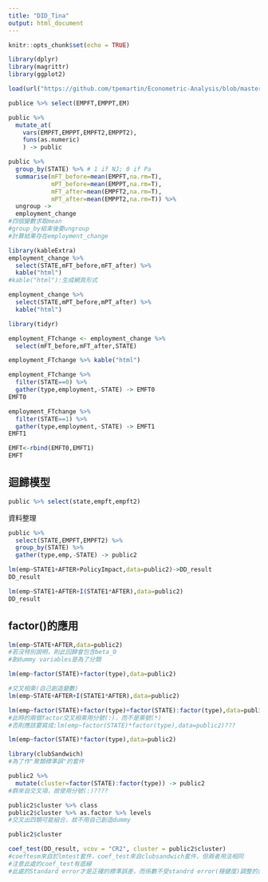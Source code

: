 ```yaml
---
title: "DID_Tina"
output: html_document
---
```


```r
knitr::opts_chunk$set(echo = TRUE)
```

```r
library(dplyr)
library(magrittr)
library(ggplot2)
```

```r
load(url("https://github.com/tpemartin/Econometric-Analysis/blob/master/data/public.rda?raw=true"))
```

```r
publice %>% select(EMPFT,EMPPT,EM)
```

```r
public %>%
  mutate_at(
    vars(EMPFT,EMPPT,EMPFT2,EMPPT2),
    funs(as.numeric)
    ) -> public  
```

```r
public %>% 
  group_by(STATE) %>% # 1 if NJ; 0 if Pa
  summarise(mFT_before=mean(EMPFT,na.rm=T),
            mPT_before=mean(EMPPT,na.rm=T),
            mFT_after=mean(EMPFT2,na.rm=T),
            mPT_after=mean(EMPPT2,na.rm=T)) %>%
  ungroup ->
  employment_change
#四個變數求取mean
#group_by結束後要ungroup
#計算結果存在employment_change
```

```r
library(kableExtra)
employment_change %>% 
  select(STATE,mFT_before,mFT_after) %>%
  kable("html")
#kable("html"):生成網頁形式
```

```r
employment_change %>% 
  select(STATE,mPT_before,mPT_after) %>%
  kable("html")
```

```r
library(tidyr)
```

```r
employment_FTchange <- employment_change %>%
  select(mFT_before,mFT_after,STATE)

employment_FTchange %>% kable("html")
```

```r
employment_FTchange %>% 
  filter(STATE==0) %>%
  gather(type,employment,-STATE) -> EMFT0
EMFT0

employment_FTchange %>% 
  filter(STATE==1) %>%
  gather(type,employment,-STATE) -> EMFT1
EMFT1

EMFT<-rbind(EMFT0,EMFT1)
EMFT
```


## 迴歸模型


```r
public %>% select(state,empft,empft2)
```


資料整理
```r
public %>% 
  select(STATE,EMPFT,EMPFT2) %>%
  group_by(STATE) %>%
  gather(type,emp,-STATE) -> public2
```

```r
lm(emp~STATE1+AFTER+PolicyImpact,data=public2)->DD_result
DD_result
```

```r
lm(emp~STATE1+AFTER+I(STATE1*AFTER),data=public2)
DD_result
```


## factor()的應用

```r
lm(emp~STATE+AFTER,data=public2)
#若沒特別說明，則此回歸會包含beta_0
#創dummy variables是為了分類
```


```r
lm(emp~factor(STATE)+factor(type),data=public2)
```


```r
#交叉相乘(自己創造變數)
lm(emp~STATE+AFTER+I(STATE1*AFTER),data=public2)
```

```r
lm(emp~factor(STATE)+factor(type)+factor(STATE):factor(type),data=public2)
#此時的兩個factor交叉相乘用分號(:)，而不是乘號(*)
#否則應該要寫成:lm(emp~factor(STATE)*factor(type),data=public2)???
```

```r
lm(emp~factor(STATE)*factor(type),data=public2)
```

```r
library(clubSandwich)
#為了作"聚類標準誤"的套件
```

```r
public2 %>% 
  mutate(cluster=factor(STATE):factor(type)) -> public2
#群來自交叉項，故使用分號(:)????
```

```r
public2$cluster %>% class
public2$cluster %>% as.factor %>% levels
#交叉出四類可能組合，故不用自己創造dummy
```

```r
public2$cluster
```

```r
coef_test(DD_result, vcov = "CR2", cluster = public2$cluster)
#coeftesm來自於lmtest套件，coef_test來自clubsandwich套件，但兩者用法相同
#注意此處的coef_test有底線
#此處的Standard error才是正確的標準誤差，而係數不受standrd error(穩健度)調整的影響
```


```r

```










